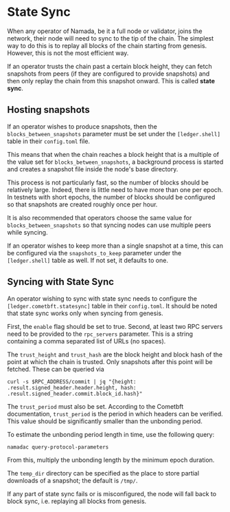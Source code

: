 
# State Sync

When any operator of Namada, be it a full node or validator, joins the network,
their node will need to sync to the tip of the chain. The simplest way to do
this is to replay all blocks of the chain starting from genesis. However,
this is not the most efficient way.

 If an operator trusts the chain past a certain block height, they can fetch
 snapshots from peers (if they are configured to provide snapshots) and then
 only replay the chain from this snapshot onward. This is called __state sync__.

 ## Hosting snapshots

 If an operator wishes to produce snapshots, then the `blocks_between_snapshots`
 parameter must be set under the `[ledger.shell]` table in their `config.toml` file.

 This means that when the chain reaches a block height that is a multiple of the value
 set for `blocks_between_snapshots`, a background process is started and creates
 a snapshot file inside the node's base directory.

  This process is not particularly fast, so the number of blocks should be
  relatively large. Indeed, there is little need to have more than one per epoch.
 In testnets with short epochs, the number of blocks should be configured so that
 snapshots are created roughly once per hour.

 It is also recommended that operators choose the same value for `blocks_between_snapshots`
 so that syncing nodes can use multiple peers while syncing.

If an operator wishes to keep more than a single snapshot at a time, this can
be configured via the `snapshots_to_keep` parameter under the `[ledger.shell]`
table as well. If not set, it defaults to one.

## Syncing with State Sync

An operator wishing to sync with state sync needs to configure the `[ledger.cometbft.statesync]`
table in their `config.toml`. It should be noted that state sync works only when
syncing from genesis.

First, the `enable` flag should be set to true. Second, at least two RPC servers
need to be provided to the `rpc_servers` parameter. This is a string containing a comma
separated list of URLs (no spaces).

The `trust_height` and `trust_hash` are the block height and block hash of the point
at which the chain is trusted. Only snapshots after this point will be fetched. These can
 be queried via
 ```shell copy
curl -s $RPC_ADDRESS/commit | jq "{height: .result.signed_header.header.height, hash: .result.signed_header.commit.block_id.hash}"
 ```
 The `trust_period`
must also be set.
<Callout>
According to the Cometbft documentation, `trust_period` is the period in which headers can be verified.
<Callout type="warning">
This value should be significantly smaller than the unbonding period.
</Callout>
</Callout>

To estimate the unbonding period length in time, use the following query:
```shell copy
namadac query-protocol-parameters
```
From this, multiply the unbonding length by the minimum epoch duration.

The `temp_dir` directory can be specified as the place to store partial downloads of a snapshot;
the default is `/tmp/`.

If any part of state sync fails or is misconfigured, the node will fall back to block sync, i.e. replaying
all blocks from genesis.
